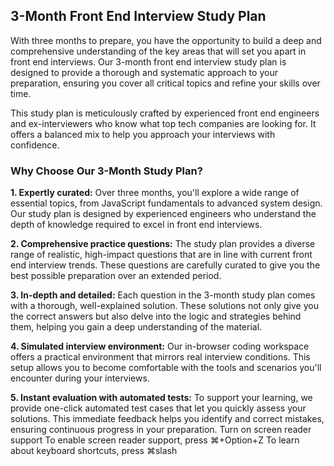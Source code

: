 ## 3-Month Front End Interview Study Plan

With three months to prepare, you have the opportunity to build a deep and comprehensive understanding of the key areas that will set you apart in front end interviews. Our 3-month front end interview study plan is designed to provide a thorough and systematic approach to your preparation, ensuring you cover all critical topics and refine your skills over time.

This study plan is meticulously crafted by experienced front end engineers and ex-interviewers who know what top tech companies are looking for. It offers a balanced mix to help you approach your interviews with confidence.

### Why Choose Our 3-Month Study Plan?

**1. Expertly curated:** Over three months, you'll explore a wide range of essential topics, from JavaScript fundamentals to advanced system design. Our study plan is designed by experienced engineers who understand the depth of knowledge required to excel in front end interviews.

**2. Comprehensive practice questions:** The study plan provides a diverse range of realistic, high-impact questions that are in line with current front end interview trends. These questions are carefully curated to give you the best possible preparation over an extended period.

**3. In-depth and detailed:** Each question in the 3-month study plan comes with a thorough, well-explained solution. These solutions not only give you the correct answers but also delve into the logic and strategies behind them, helping you gain a deep understanding of the material.

**4. Simulated interview environment:** Our in-browser coding workspace offers a practical environment that mirrors real interview conditions. This setup allows you to become comfortable with the tools and scenarios you'll encounter during your interviews.

**5. Instant evaluation with automated tests:** To support your learning, we provide one-click automated test cases that let you quickly assess your solutions. This immediate feedback helps you identify and correct mistakes, ensuring continuous progress in your preparation. Turn on screen reader support To enable screen reader support, press ⌘+Option+Z To learn about keyboard shortcuts, press ⌘slash
